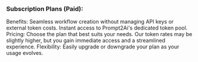 ### Subscription Plans (Paid):

Benefits:
Seamless workflow creation without managing API keys or external token costs.
Instant access to Prompt2Ai's dedicated token pool.
Pricing: Choose the plan that best suits your needs. Our token rates may be slightly higher, but you gain immediate access and a streamlined experience.
Flexibility: Easily upgrade or downgrade your plan as your usage evolves.
